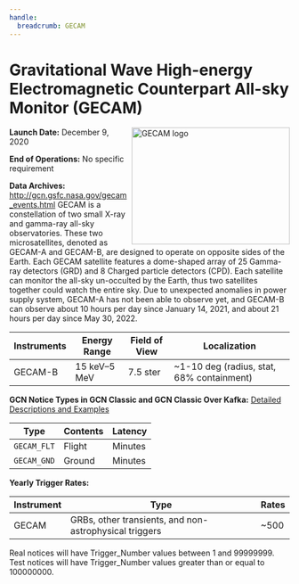 ```yaml
---
handle:
  breadcrumb: GECAM
---
```



# Gravitational Wave High-energy Electromagnetic Counterpart All-sky Monitor (GECAM)

<img
  src={logo}
  align="right"
  width="284"
  height="210"
  alt="GECAM logo"
  className="grid-col-6 mobile-lg:grid-col-4 tablet:grid-col-2 desktop:grid-col-3 height-auto"
/>

**Launch Date:** December 9, 2020

**End of Operations:** No specific requirement

**Data Archives:** http://gcn.gsfc.nasa.gov/gecam_events.html
GECAM is a constellation of two small X-ray and gamma-ray all-sky observatories. These two microsatellites, denoted as GECAM-A and GECAM-B, are designed to operate on opposite sides of the Earth. Each GECAM satellite features a dome-shaped array of 25 Gamma-ray detectors (GRD) and 8 Charged particle detectors (CPD). Each satellite can monitor the all-sky un-occulted by the Earth, thus two satellites together could watch the entire sky. Due to unexpected anomalies in power supply system, GECAM-A has not been able to observe yet, and GECAM-B can observe about 10 hours per day since January 14, 2021, and about 21 hours per day since May 30, 2022.

<div className="overflow-table">

| Instruments | Energy Range | Field of View | Localization                              |
| ----------- | ------------ | ------------- | ----------------------------------------- |
| GECAM-B     | 15 keV–5 MeV | 7.5 ster      | ~1-10 deg (radius, stat, 68% containment) |

</div>

**GCN Notice Types in GCN Classic and GCN Classic Over Kafka:**
[Detailed Descriptions and Examples](https://gcn.gsfc.nasa.gov/gecam_events.html)

<div className="overflow-table">

| Type        | Contents | Latency |
| ----------- | -------- | ------- |
| `GECAM_FLT` | Flight   | Minutes |
| `GECAM_GND` | Ground   | Minutes |

</div>

**Yearly Trigger Rates:**

<div className="overflow-table">

| Instrument | Type                                                   | Rates |
| ---------- | ------------------------------------------------------ | ----- |
| GECAM      | GRBs, other transients, and non-astrophysical triggers | ~500  |

</div>

Real notices will have Trigger_Number values between 1 and 99999999. Test notices will have Trigger_Number values greater than or equal to 100000000.
